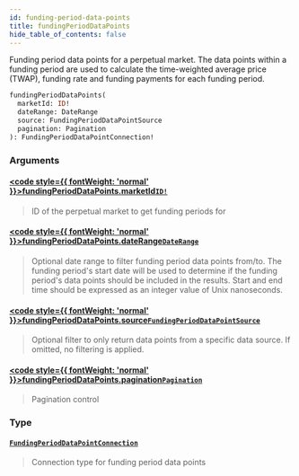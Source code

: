 ```yaml
---
id: funding-period-data-points
title: fundingPeriodDataPoints
hide_table_of_contents: false
---
```








Funding period data points for a perpetual market. The data points within a funding period are used to calculate the
time-weighted average price (TWAP), funding rate and funding payments for each funding period.

```graphql
fundingPeriodDataPoints(
  marketId: ID!
  dateRange: DateRange
  source: FundingPeriodDataPointSource
  pagination: Pagination
): FundingPeriodDataPointConnection!
```


### Arguments

#### [<code style={{ fontWeight: 'normal' }}>fundingPeriodDataPoints.<b>marketId</b></code>](#)<Bullet />[`ID!`](/testnet/api/graphql/scalars/id) <Badge class="secondary" text="non-null"/> <Badge class="secondary" text="scalar"/>
> ID of the perpetual market to get funding periods for
> 

#### [<code style={{ fontWeight: 'normal' }}>fundingPeriodDataPoints.<b>dateRange</b></code>](#)<Bullet />[`DateRange`](/testnet/api/graphql/inputs/date-range) <Badge class="secondary" text="input"/>
> Optional date range to filter funding period data points from/to.
The funding period's start date will be used to determine if the funding period's data points should be included in the results.
Start and end time should be expressed as an integer value of Unix nanoseconds.
> 

#### [<code style={{ fontWeight: 'normal' }}>fundingPeriodDataPoints.<b>source</b></code>](#)<Bullet />[`FundingPeriodDataPointSource`](/testnet/api/graphql/enums/funding-period-data-point-source) <Badge class="secondary" text="enum"/>
> Optional filter to only return data points from a specific data source. If omitted, no filtering is applied.
> 

#### [<code style={{ fontWeight: 'normal' }}>fundingPeriodDataPoints.<b>pagination</b></code>](#)<Bullet />[`Pagination`](/testnet/api/graphql/inputs/pagination) <Badge class="secondary" text="input"/>
> Pagination control
> 

### Type

#### [`FundingPeriodDataPointConnection`](/testnet/api/graphql/objects/funding-period-data-point-connection) <Badge class="secondary" text="object"/>
> Connection type for funding period data points
> 





